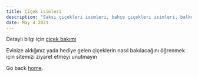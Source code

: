 ```yaml
---
title: Çiçek isimleri
description: "Saksı çiçekleri isimleri, bahçe çiçekleri isimleri, balkon çiçekleri isimleri."
date: May 4 2021
---
```


Detaylı bilgi için [çiçek bakımı](http://ciceklerim.com) 

Evinize aldığınız yada hediye gelen çiçeklerin nasıl bakılacağını öğrenmek için sitemizi ziyaret etmeyi unutmayın

Go back [home](/).

